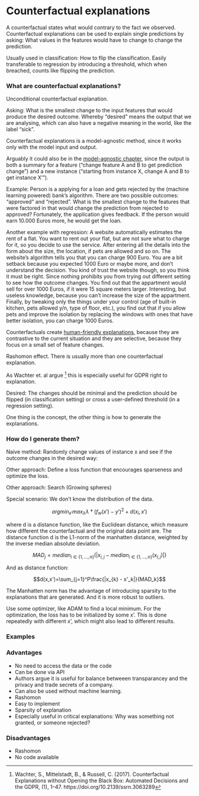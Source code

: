 # Counterfactual explanations

A counterfactual states what would contrary to the fact we observed.
Counterfactual explanations can be used to explain single predictions by asking:
What values in the features would have to change to change the prediction.





Usually used in classification: How to flip the classification.
Easily transferable to regression by introducing a threshold, which when breached, counts like flipping the prediction.


### What are counterfactual explanations?

Unconditional counterfactual explanation.

Asking: What is the smallest change to the input features that would produce the desired outcome.
Whereby "desired" means the output that we are analysing, which can also have a negative meaning in the world, like the label "sick". 


Counterfactual explanations is a model-agnostic method, since it works only with the model input and output.

Arguably it could also be in the [model-agnostic chapter](#agnostic), since the output is both a summary for a feature ("change feature A and B to get prediction change") and a new instance ("starting from instance X, change A and B to get instance X'").




Example:
Person is a applying for a loan and gets rejected by the (machine learning powered) bank's algorithm.
There are two possible outcomes: "approved" and "rejected".
What is the smallest change to the features that were factored in that would change the prediction from rejected to approved?
Fortunately, the application gives feedback.
If the person would earn 10.000 Euros more, he would get the loan.


Another example with regression:
A website automatically estimates the rent of a flat.
You want to rent out your flat, but are not sure what to charge for it, so you decide to use the service.
After entering all the details into the form about the size, the location,  if pets are allowed and so on.
The website's algorithm tells you that you can charge 900 Euro.
You are a bit setback because you expected 1000 Euro or maybe more, and don't understand the decision.
You kind of trust the website though, so you think it must be right. 
Since nothing prohibits you from trying out different setting to see how the outcome changes. 
You find out that the appartment would sell for over 1000 Euros, if it were 15 square meters larger.
Interesting, but useless knowledge, because you can't increase the size of the appartment.
Finally, by tweaking only the things under your control (age of built-in kitchen, pets allowed y/n, type of floor, etc.), 
you find out that if you allow pets and improve the isolation by replacing the windows with ones that have better isolation, you can charge 1000 Euros.


Counterfactuals create [human-friendly explanations](#good-explanation), because they are contrastive to the current situation and they are selective, because they focus on a small set of feature changes.


Rashomon effect.
There is usually more than one counterfactual explanation.

As Wachter et. al argue [^wachter] this is especially useful for GDPR right to explanation.


Desired: The changes should be minimal and the prediction should be flipped (in classification setting) or cross a user-defined threshold (in a regression setting).

One thing is the concept, the other thing is how to generate the explanations.

### How do I generate them?


Naive method: Randomly change values of instance x and see if the outcome changes in the desired way:

Other approach: Define a loss function that encourages sparseness and optimize the loss.


Other approach: Search (Growing spheres)


Special scenario: We don't know the distribution of the data.


$$argmin_{x'}max_{\lambda}\lambda*(f_w(x')-y')^2+d(x_i,x')$$

where d is a distance function, like the Euclidean distance, which measure how different the counterfactual and the original data point are. 
The distance function d is the L1-norm of the manhatten distance, weighted by the inverse median absolute deviation. 

$$MAD_j = median_{i\in{}\{1,\ldots,n\}}(|x_{i,j}-median_{i\in{}\{1,\ldots,n\}}(x_{l,j})|)$$

And as distance function:

$$d(x,x')=\sum_{j=1}^P\frac{|x_{k} - x'_k|}{MAD_k}$$

The Manhatten norm has the advantage of introducing sparsity to the explanations that are generated.
And it is more robust to outliers.


Use some optimizer, like ADAM to find a local minimum.
For the optimization, the loss has to be initialized by some x'. 
This is done repeatedly with different x', which might also lead to different results.

### Examples


### Advantages

- No need to access the data or the code
- Can be done via API
- Authors argue it is useful for balance betweeen transparancey and the privacy and trade secrets of a company.
- Can also be used without machine learning.
- Rashomon
- Easy to implement
- Sparsity of explanation
- Especially useful in critical explanations: Why was something not granted, or someone rejected?

### Disadvantages

- Rashomon
- No code available

<!-- 
## Counterfactuals and adverserial examples

What are counterfactuals?
What are adverserial examples?

Counterfactuals and adverserial examples in real life. 
Maybe include images.


Other ways ml algorithms can be attacked (keep it short)
- poison the training data set

### Theory

- Sandra Waechter Paper?
- Growing Spheres Paper?
- Something from 


### Examples

If available: Add code example for flipping bike classification 


### Advantages
- You don't have to know anything about the inner workings for creating counterfactuals. 

### Disadvantages
- Don't reveal much about inner workings.




Some links http://www.cleverhans.io/security/privacy/ml/2016/12/16/breaking-things-is-easy.html

-->



[^wachter]: Wachter, S., Mittelstadt, B., & Russell, C. (2017). Counterfactual Explanations without Opening the Black Box: Automated Decisions and the GDPR, (1), 1–47. https://doi.org/10.2139/ssrn.3063289